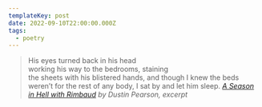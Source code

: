 ```yaml
---
templateKey: post
date: 2022-09-10T22:00:00.000Z
tags:
  - poetry
---
```

> His eyes turned back in his head<br/>
> working his way to the bedrooms, staining<br/>
> the sheets with his blistered hands, and though I knew the beds<br/>
> weren’t for the rest of any body, I sat by and let him sleep.
> <cite><i>[A Season in Hell with Rimbaud](https://poems.com/poem/a-season-in-hell-with-rimbaud/)</i> by Dustin Pearson, excerpt</cite>

